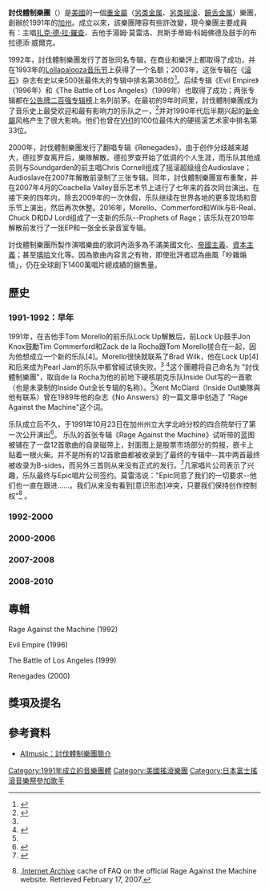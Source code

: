 {{Infobox musical artist <!-- For groups; see Wikipedia:WikiProject_Musicians -->
| Name                = Rage Against the Machine
| Img                 = RATM_at_Coachella.jpg 
| Img_capt            = 
| Img_size            = 250
| Landscape           = yes
| Background          = group_or_band
| Alias               = RATM、Rage
| Origin              = [[洛杉磯|洛杉磯]]，[[加州|加州]]，[[美國|美國]]
| Genre               = [[說唱金屬|說唱金屬]]、[[另類金屬|另類金屬]]、[[放克金屬|放克金屬]]
| Years_active        = 1991–2000年<br>2007年至今
| Label               = [[史诗唱片|Epic Records]]
| Associated_acts     = [[音魔合唱團|音魔合唱團]]（Audioslave）<BR>Street Sweeper Social Club<BR>One Day as a Lion<BR>The Nightwatchman<BR>Cypress Hill
| Current_members     = Zack de la Rocha<br>Tim Commerford<br>Brad Wilk<br>Tom Morello
| Past_members        = 
}}

'''討伐體制樂團'''（{{Lang-en|Rage Against the Machine}}）是[[美國|美國]]的一個[[重金属音乐|重金屬]]（[[另类金属|另类金属]]、[[另类摇滚|另类摇滚]]、[[饒舌金属|饒舌金属]]）樂團，創辦於1991年的[[加州|加州]]。成立以來，該樂團陣容有些許改變，現今樂團主要成員有：主唱[[Zack_de_la_Rocha|扎克·德·拉·羅查]]、吉他手湯姆·莫雷洛、貝斯手蒂姆·科姆佛德及鼓手的布拉德添·威爾克。

1992年，討伐體制樂團发行了首张同名专辑，在商业和樂評上都取得了成功，并在1993年的[[Lollapalooza|Lollapalooza音乐节]]上获得了一个名额；2003年，这张专辑在《[[滾石_(雜誌)|滚石]]》杂志有史以来500张最伟大的专辑中排名第368位<ref>{{Cite web|title=500 Greatest Albums of All Time|url=https://www.rollingstone.com/music/music-lists/500-greatest-albums-of-all-time-156826/|date=2012-05-31|language=en-US|access-date=2020-06-05|website=Rolling Stone|archive-date=2019-05-29|archive-url=https://web.archive.org/web/20190529154250/https://www.rollingstone.com/music/music-lists/500-greatest-albums-of-all-time-156826/|dead-url=no}}</ref>。后续专辑《Evil Empire》（1996年）和《The Battle of Los Angeles》（1999年）也取得了成功；两张专辑都在[[公告牌二百强专辑榜|公告牌二百强专辑榜]]上名列前茅。在最初的9年时间里，討伐體制樂團成为了音乐史上最受欢迎和最有影响力的乐队之一，<ref name="Devenish 2001 p. 105">{{cite book|last=Devenish|first=C.|title=Rage Against The Machine|publisher=St. Martin's Press|year=2001|isbn=978-1-4299-2514-3|url=https://books.google.com/books?id=PNuuHkTrrGoC&pg=PT105|access-date=2019-01-18|page=105|archive-date=2021-04-15|archive-url=https://web.archive.org/web/20210415041325/https://books.google.com/books?id=PNuuHkTrrGoC&pg=PT105|dead-url=no}}</ref>并对1990年代后半期兴起的[[新金屬|新金屬]]风格产生了很大影响。他们也曾在[[VH1|VH1]]的100位最伟大的硬摇滚艺术家中排名第33位。

2000年，討伐體制樂團发行了翻唱专辑《Renegades》，由于创作分歧越来越大，德拉罗查离开后，樂隊解散。德拉罗查开始了低调的个人生涯，而乐队其他成员则与Soundgarden的前主唱Chris Cornell组成了摇滚超级组合Audioslave；Audioslave在2007年解散前录制了三张专辑。同年，討伐體制樂團宣布重聚，并在2007年4月的Coachella Valley音乐艺术节上进行了七年来的首次同台演出。在接下来的四年内，除去2009年的一次休假，乐队继续在世界各地的更多现场和音乐节上演出，然后再次休整。2016年，Morello、Commerford和Wilk与B-Real、Chuck D和DJ Lord组成了一支新的乐队--Prophets of Rage；该乐队在2019年解散前发行了一张EP和一张全长录音室专辑。

討伐體制樂團所製作演唱樂曲的歌詞內涵多為不滿美國文化、[[帝國主義|帝國主義]]、[[資本主義|資本主義]]；甚至[[嘻哈|嘻哈]]文化等。因為歌曲內容言之有物，即使批評者認為曲風「吵雜煽情」，仍在全球創下1400萬唱片總成績的銷售量。

==歷史==
===1991-1992：早年===
1991年，在吉他手Tom Morello的前乐队Lock Up解散后，前Lock Up鼓手Jon Knox鼓勵Tim Commerford和Zack de la Rocha跟Tom Morello搓合在一起，因为他想成立一个新的乐队[4]。Morello很快就联系了Brad Wilk，他在Lock Up[4]和后来成为Pearl Jam的乐队中都曾經试镜失败。<ref name="Myers" /> <ref name="#1">{{Cite web|title=Why Brad Wilk Failed Pearl Jam Audition|url=https://ultimateclassicrock.com/brad-wilk-pearl-jam-audition/|last=Kielty|first=Martin|language=en|website=Ultimate Classic Rock|access-date=2019-11-03|archive-date=2021-04-15|archive-url=https://web.archive.org/web/20210415024037/https://ultimateclassicrock.com/brad-wilk-pearl-jam-audition/|dead-url=no}}</ref>这个團體将自己命名为 "討伐體制樂團"，取自de la Rocha为他的前地下硬核朋克乐队Inside Out写的一首歌（也是未录制的Inside Out全长专辑的名称）。<ref name="#1"/>Kent McClard（Inside Out樂隊與他有联系）曾在1989年他的杂志《No Answers》的一篇文章中创造了 "Rage Against the Machine"这个词。

乐队成立后不久，于1991年10月23日在加州州立大学北岭分校的四合院举行了第一次公开演出<ref>{{cite web|title=Rage Against the Machine Concert Setlist at The Quad, Cal State Northridge, Northridge on October 23, 1991|url=http://www.setlist.fm/setlist/rage-against-the-machine/1991/the-quad-cal-state-northridge-northridge-ca-13d451c1.html|date=|website=Setlist.fm|access-date=2016-08-26|url-status=no|archive-url=https://web.archive.org/web/20160921025503/http://www.setlist.fm/setlist/rage-against-the-machine/1991/the-quad-cal-state-northridge-northridge-ca-13d451c1.html|archive-date=2016-09-21}}</ref>。 乐队的首张专辑《Rage Against the Machine》试听带的蓝图被铺在了一盘12首歌曲的自录磁带上，封面图上是股票市场部分的剪报，嵌卡上贴着一根火柴。并不是所有的12首歌曲都被收录到了最终的专辑中--其中两首最终被收录为B-sides，而另外三首则从来没有正式的发行。<ref name="Woodlief">{{cite web|title=Rage Against the Machine|url=http://www.trouserpress.com/entry.php?a=rage_against_the_machine|last=Woodlief|first=Mark|publisher=[[TrouserPress.com|TrouserPress.com]]|access-date=2008-09-08|url-status=no|archive-url=https://web.archive.org/web/20081012133355/http://www.trouserpress.com/entry.php?a=rage_against_the_machine|archive-date=2008-10-12}}</ref>几家唱片公司表示了兴趣，乐队最终与Epic唱片公司签约。莫雷洛说："Epic同意了我们的一切要求--他们也一直在跟进......。我们从来没有看到[意识形态]冲突，只要我们保持创作控制权"<ref name="officialfaq">{{cite web|title=Rage Against the Machine FAQ|url=http://www.ratm.de/faq/ragefaq.html|archiveurl=https://web.archive.org/web/20060526032423/http://www.ratm.de/faq/ragefaq.html|archivedate=2006-05-26|access-date=2020-11-20|dead-url=yes}},[[Internet_Archive|Internet Archive]] cache of FAQ on the official Rage Against the Machine website. Retrieved February 17, 2007.</ref> 。

===1992-2000===
===2000-2006===
===2007-2008===
===2008-2010===
==專輯==
Rage Against the Machine (1992)

Evil Empire (1996)

The Battle of Los Angeles (1999)

Renegades (2000)

==獎項及提名==
==參考資料==
*[http://www.allmusic.com/artist/rage-against-the-machine-p23206 Allmusic：討伐體制樂團簡介] {{Wayback|url=http://www.allmusic.com/artist/rage-against-the-machine-p23206 |date=20101017075014 }}

{{Authority control}}
{{DEFAULTSORT:Rage Against the Machine}}
[[Category:1991年成立的音樂團體|Category:1991年成立的音樂團體]]
[[Category:美國搖滾樂團|Category:美國搖滾樂團]]
[[Category:日本富士搖滾音樂祭參加歌手|Category:日本富士搖滾音樂祭參加歌手]]